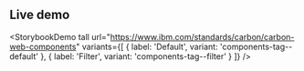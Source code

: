 ## Live demo

<StorybookDemo
  tall
  url="https://www.ibm.com/standards/carbon/carbon-web-components"
  variants={[
    {
      label: 'Default',
      variant: 'components-tag--default'
    },
    {
      label: 'Filter',
      variant: 'components-tag--filter'
    }
  ]}
/>
